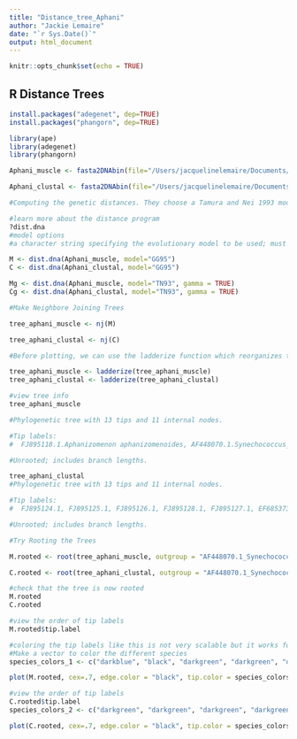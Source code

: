 ```yaml
---
title: "Distance_tree_Aphani"
author: "Jackie Lemaire"
date: "`r Sys.Date()`"
output: html_document
---
```


```r
knitr::opts_chunk$set(echo = TRUE)
```

## R Distance Trees


```r
install.packages("adegenet", dep=TRUE)
install.packages("phangorn", dep=TRUE)
```


```r
library(ape)
library(adegenet)
library(phangorn)
```

```r
Aphani_muscle <- fasta2DNAbin(file="/Users/jacquelinelemaire/Documents/phylo_class/phylo_class/results/aphani-aligned-muscle.fasta")

Aphani_clustal <- fasta2DNAbin(file="/Users/jacquelinelemaire/Documents/phylo_class/phylo_class/results/Aphani-aligned-clustal.fasta")

```


```r
#Computing the genetic distances. They choose a Tamura and Nei 1993 model which allows for different rates of transitions and transversions, heterogeneous base frequencies, and between-site variation of the substitution rate.

#learn more about the distance program
?dist.dna
#model options
#a character string specifying the evolutionary model to be used; must be one of "raw", "N", "TS", #"TV", "JC69", "K80" (the default), "F81", "K81", "F84", "BH87", "T92", "TN93", "GG95", "logdet", #"paralin", "indel", or "indelblock".

M <- dist.dna(Aphani_muscle, model="GG95")
C <- dist.dna(Aphani_clustal, model="GG95")

Mg <- dist.dna(Aphani_muscle, model="TN93", gamma = TRUE)
Cg <- dist.dna(Aphani_clustal, model="TN93", gamma = TRUE)

```

```r
#Make Neighbore Joining Trees

tree_aphani_muscle <- nj(M)

tree_aphani_clustal <- nj(C)

#Before plotting, we can use the ladderize function which reorganizes the internal structure of the tree to get the ladderized effect when plotted

tree_aphani_muscle <- ladderize(tree_aphani_muscle)
tree_aphani_clustal <- ladderize(tree_aphani_clustal)

#view tree info
tree_aphani_muscle

#Phylogenetic tree with 13 tips and 11 internal nodes.

#Tip labels:
#  FJ895118.1.Aphanizomenon aphanizomenoides, AF448070.1.Synechococcus_sp._PS845, #FJ895126.1.Aphanizomenon gracile, FJ895128.1.Aphanizomenon gracile, FJ895125.1.Aphanizomenon gracile, #FJ895119.1.Aphanizomenon aphanizomenoides, ...

#Unrooted; includes branch lengths.

tree_aphani_clustal
#Phylogenetic tree with 13 tips and 11 internal nodes.

#Tip labels:
#  FJ895124.1, FJ895125.1, FJ895126.1, FJ895128.1, FJ895127.1, EF685373.1, ...

#Unrooted; includes branch lengths.
```


```r
#Try Rooting the Trees

M.rooted <- root(tree_aphani_muscle, outgroup = "AF448070.1_Synechococcus_sp._PS845", resolve.root = TRUE)

C.rooted <- root(tree_aphani_clustal, outgroup = "AF448070.1_Synechococcus_sp._PS845", resolve.root = TRUE)

#check that the tree is now rooted
M.rooted
C.rooted
```

```r
#view the order of tip labels
M.rooted$tip.label

#coloring the tip labels like this is not very scalable but it works for this small dataset
#Make a vector to color the different species
species_colors_1 <- c("darkblue", "black", "darkgreen", "darkgreen", "darkgreen", "darkblue","darkred", "darkblue", "darkblue", "darkgreen","darkblue", "darkblue", "darkgreen")

plot(M.rooted, cex=.7, edge.color = "black", tip.color = species_colors_1, main="A Neighbor Joining Tree of Aphanizomenon Muscle Alignment")

#view the order of tip labels
C.rooted$tip.label
species_colors_2 <- c("darkgreen", "darkgreen", "darkgreen", "darkgreen", "darkgreen", "darkred","darkblue", "darkblue", "darkblue", "darkblue","darkblue", "darkblue", "black")

plot(C.rooted, cex=.7, edge.color = "black", tip.color = species_colors_2, main="A Neighbor Joining Tree of Aphanizomenon Clustal Alignment")

```

